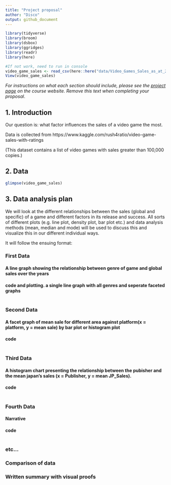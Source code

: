 ```yaml
---
title: "Project proposal"
author: "Disco"
output: github_document
---
```


```r
library(tidyverse)
library(broom)
library(dsbox)
library(ggridges)
library(readr)
library(here)
```

```r
#If not work, need to run in console
video_game_sales <- read_csv(here::here("data/Video_Games_Sales_as_at_22_Dec_2016.csv"))
View(video_game_sales)
```
*For instructions on what each section should include, please see the [project page](https://idsed.digital/assessments/project/#proposal) on the course website. Remove this text when completing your proposal*.

## 1. Introduction

Our question is:
what factor influences the sales of a video game the most. 

Data is collected from https://www.kaggle.com/rush4ratio/video-game-sales-with-ratings 

(This dataset contains a list of video games with sales greater than 100,000 copies.)

## 2. Data
```r
glimpse(video_game_sales)
```

## 3. Data analysis plan

We will look at the different relationships between the sales (global and specific) of a game and different factors in its release and success. All sorts of different plots (e.g. line plot, density plot, bar plot etc.) and data analysis methods (mean, median and mode) will be used to discuss this and visualize this in our different individual ways.

It will follow the ensuing format:

### First Data

#### A line graph showing the relationship between genre of game and global sales over the years

#### code and plotting. a single line graph with all genres and seperate faceted graphs

```r


```

### Second Data

#### A facet graph of mean sale for different area against platform(x = platform, y = mean sale) by bar plot or histogram plot

#### code

```r


```

### Third Data

#### A histogram chart presenting the relationship between the pubisher and the mean japan's sales (x = Publisher, y = mean JP_Sales).
#### code

```r


```

### Fourth Data

#### Narrative

#### code

```r


```




### etc...

### Comparison of data

### Written summary with visual proofs
